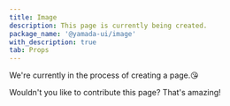 ```yaml
---
title: Image
description: This page is currently being created.
package_name: '@yamada-ui/image'
with_description: true
tab: Props
---
```


We're currently in the process of creating a page.😘

Wouldn't you like to contribute this page? That's amazing!
